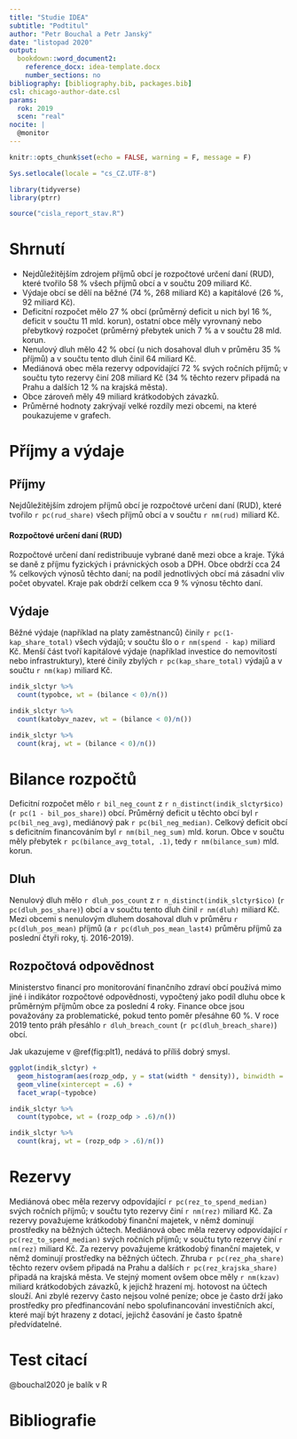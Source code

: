 ```yaml
---
title: "Studie IDEA"
subtitle: "Podtitul"
author: "Petr Bouchal a Petr Janský"
date: "listopad 2020"
output: 
  bookdown::word_document2:
    reference_docx: idea-template.docx
    number_sections: no
bibliography: [bibliography.bib, packages.bib]
csl: chicago-author-date.csl
params:
  rok: 2019
  scen: "real"
nocite: |
  @monitor
---
```


```r
knitr::opts_chunk$set(echo = FALSE, warning = F, message = F)

Sys.setlocale(locale = "cs_CZ.UTF-8")

library(tidyverse)
library(ptrr)
```

```r
source("cisla_report_stav.R")
```

# Shrnutí

-   Nejdůležitějším zdrojem příjmů obcí je rozpočtové určení daní (RUD), které tvořilo 58 % všech příjmů obcí a v součtu 209 miliard Kč.
-   Výdaje obcí se dělí na běžné (74 %, 268 miliard Kč) a kapitálové (26 %, 92 miliard Kč).
-   Deficitní rozpočet mělo 27 % obcí (průměrný deficit u nich byl 16 %, deficit v součtu 11 mld. korun), ostatní obce měly vyrovnaný nebo přebytkový rozpočet (průměrný přebytek unich 7 % a v součtu 28 mld. korun.
-   Nenulový dluh mělo 42 % obcí (u nich dosahoval dluh v průměru 35 % příjmů) a v součtu tento dluh činil 64 miliard Kč.
-   Mediánová obec měla rezervy odpovídající 72 % svých ročních příjmů; v součtu tyto rezervy činí 208 miliard Kč (34 % těchto rezerv připadá na Prahu a dalších 12 % na krajská města).
-   Obce zároveň měly 49 miliard krátkodobých závazků.
-   Průměrné hodnoty zakrývají velké rozdíly mezi obcemi, na které poukazujeme v grafech.

\newpage

# Příjmy a výdaje

## Příjmy

Nejdůležitějším zdrojem příjmů obcí je rozpočtové určení daní (RUD), které tvořilo `r pc(rud_share)` všech příjmů obcí a v součtu `r nm(rud)` miliard Kč.

#### Rozpočtové určení daní (RUD) {.unnumbered}

Rozpočtové určení daní redistribuuje vybrané daně mezi obce a kraje. Týká se daně z příjmu fyzických i právnických osob a DPH. Obce obdrží cca 24 % celkových výnosů těchto daní; na podíl jednotlivých obcí má zásadní vliv počet obyvatel. Kraje pak obdrží celkem cca 9 % výnosu těchto daní.

## Výdaje

Běžné výdaje (například na platy zaměstnanců) činily `r pc(1-kap_share_total)` všech výdajů; v součtu šlo o `r nm(spend - kap)` miliard Kč. Menší část tvoří kapitálové výdaje (například investice do nemovitostí nebo infrastruktury), které činily zbylých `r pc(kap_share_total)` výdajů a v součtu `r nm(kap)` miliard Kč.

```r
indik_slctyr %>% 
  count(typobce, wt = (bilance < 0)/n())
```

```r
indik_slctyr %>% 
  count(katobyv_nazev, wt = (bilance < 0)/n())
```

```r
indik_slctyr %>% 
  count(kraj, wt = (bilance < 0)/n())
```

# Bilance rozpočtů

Deficitní rozpočet mělo `r bil_neg_count` z `r n_distinct(indik_slctyr$ico)` (`r pc(1 - bil_pos_share)`) obcí. Průměrný deficit u těchto obcí byl `r pc(bil_neg_avg)`, mediánový pak `r pc(bil_neg_median)`. Celkový deficit obcí s deficitním financováním byl `r nm(bil_neg_sum)` mld. korun. Obce v součtu měly přebytek `r pc(bilance_avg_total, .1)`, tedy `r nm(bilance_sum)` mld. korun.

## Dluh

Nenulový dluh mělo `r dluh_pos_count` z `r n_distinct(indik_slctyr$ico)` (`r pc(dluh_pos_share)`) obcí a v součtu tento dluh činil `r nm(dluh)` miliard Kč. Mezi obcemi s nenulovým dluhem dosahoval dluh v průměru `r pc(dluh_pos_mean)` příjmů (a `r pc(dluh_pos_mean_last4)` průměru příjmů za poslední čtyři roky, tj. 2016-2019).

## Rozpočtová odpovědnost

Ministerstvo financí pro monitorování finančního zdraví obcí používá mimo jiné i indikátor rozpočtové odpovědnosti, vypočtený jako podíl dluhu obce k průměrným příjmům obce za poslední 4 roky. Finance obce jsou považovány za problematické, pokud tento poměr přesáhne 60 %. V roce 2019 tento práh přesáhlo `r dluh_breach_count` (`r pc(dluh_breach_share)`) obcí.

Jak ukazujeme v \@ref(fig:plt1), nedává to příliš dobrý smysl.

```r
ggplot(indik_slctyr) +
  geom_histogram(aes(rozp_odp, y = stat(width * density)), binwidth = .05) +
  geom_vline(xintercept = .6) +
  facet_wrap(~typobce)
```

```r
indik_slctyr %>% 
  count(typobce, wt = (rozp_odp > .6)/n())

```

```r
indik_slctyr %>% 
  count(kraj, wt = (rozp_odp > .6)/n())
```

# Rezervy

Mediánová obec měla rezervy odpovídající `r pc(rez_to_spend_median)` svých ročních příjmů; v součtu tyto rezervy činí `r nm(rez)` miliard Kč. Za rezervy považujeme krátkodobý finanční majetek, v němž dominují prostředky na běžných účtech. Mediánová obec měla rezervy odpovídající `r pc(rez_to_spend_median)` svých ročních příjmů; v součtu tyto rezervy činí `r nm(rez)` miliard Kč. Za rezervy považujeme krátkodobý finanční majetek, v němž dominují prostředky na běžných účtech. Zhruba `r pc(rez_pha_share)` těchto rezerv ovšem připadá na Prahu a dalších `r pc(rez_krajska_share)` připadá na krajská města. Ve stejný moment ovšem obce měly `r nm(kzav)` miliard krátkodobých závazků, k jejichž hrazení mj. hotovost na účtech slouží. Ani zbylé rezervy často nejsou volné peníze; obce je často drží jako prostředky pro předfinancování nebo spolufinancování investičních akcí, které mají být hrazeny z dotací, jejichž časování je často špatně předvídatelné.

# Test citací

@bouchal2020 je balík v R

# Bibliografie
